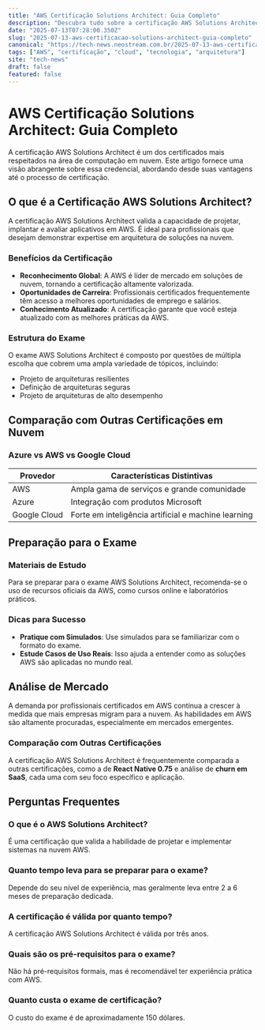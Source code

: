 ```yaml
---
title: "AWS Certificação Solutions Architect: Guia Completo"
description: "Descubra tudo sobre a certificação AWS Solutions Architect, suas vantagens e como ela se compara a outras certificações populares em tecnologia."
date: "2025-07-13T07:28:00.350Z"
slug: "2025-07-13-aws-certificacao-solutions-architect-guia-completo"
canonical: "https://tech-news.neostream.com.br/2025-07-13-aws-certificacao-solutions-architect-guia-completo"
tags: ["AWS", "certificação", "cloud", "tecnologia", "arquitetura"]
site: "tech-news"
draft: false
featured: false
---
```


# AWS Certificação Solutions Architect: Guia Completo

A certificação AWS Solutions Architect é um dos certificados mais respeitados na área de computação em nuvem. Este artigo fornece uma visão abrangente sobre essa credencial, abordando desde suas vantagens até o processo de certificação.

## O que é a Certificação AWS Solutions Architect?

A certificação AWS Solutions Architect valida a capacidade de projetar, implantar e avaliar aplicativos em AWS. É ideal para profissionais que desejam demonstrar expertise em arquitetura de soluções na nuvem.

### Benefícios da Certificação

- **Reconhecimento Global**: A AWS é líder de mercado em soluções de nuvem, tornando a certificação altamente valorizada.
- **Oportunidades de Carreira**: Profissionais certificados frequentemente têm acesso a melhores oportunidades de emprego e salários.
- **Conhecimento Atualizado**: A certificação garante que você esteja atualizado com as melhores práticas da AWS.

### Estrutura do Exame

O exame AWS Solutions Architect é composto por questões de múltipla escolha que cobrem uma ampla variedade de tópicos, incluindo:

- Projeto de arquiteturas resilientes
- Definição de arquiteturas seguras
- Projeto de arquiteturas de alto desempenho

## Comparação com Outras Certificações em Nuvem

### Azure vs AWS vs Google Cloud

| Provedor      | Características Distintivas                      |
|---------------|---------------------------------------------------|
| AWS           | Ampla gama de serviços e grande comunidade       |
| Azure         | Integração com produtos Microsoft                |
| Google Cloud  | Forte em inteligência artificial e machine learning |

## Preparação para o Exame

### Materiais de Estudo

Para se preparar para o exame AWS Solutions Architect, recomenda-se o uso de recursos oficiais da AWS, como cursos online e laboratórios práticos.

### Dicas para Sucesso

- **Pratique com Simulados**: Use simulados para se familiarizar com o formato do exame.
- **Estude Casos de Uso Reais**: Isso ajuda a entender como as soluções AWS são aplicadas no mundo real.

## Análise de Mercado

A demanda por profissionais certificados em AWS continua a crescer à medida que mais empresas migram para a nuvem. As habilidades em AWS são altamente procuradas, especialmente em mercados emergentes.

### Comparação com Outras Certificações

A certificação AWS Solutions Architect é frequentemente comparada a outras certificações, como a de **React Native 0.75** e análise de **churn em SaaS**, cada uma com seu foco específico e aplicação.

## Perguntas Frequentes

### O que é o AWS Solutions Architect?

É uma certificação que valida a habilidade de projetar e implementar sistemas na nuvem AWS.

### Quanto tempo leva para se preparar para o exame?

Depende do seu nível de experiência, mas geralmente leva entre 2 a 6 meses de preparação dedicada.

### A certificação é válida por quanto tempo?

A certificação AWS Solutions Architect é válida por três anos.

### Quais são os pré-requisitos para o exame?

Não há pré-requisitos formais, mas é recomendável ter experiência prática com AWS.

### Quanto custa o exame de certificação?

O custo do exame é de aproximadamente 150 dólares.